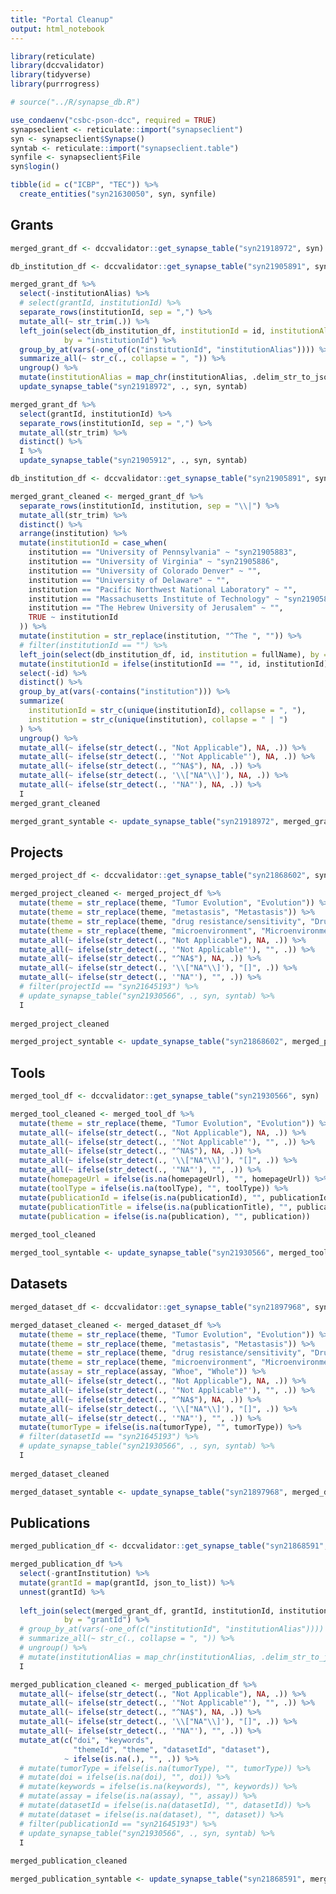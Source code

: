 ```yaml
---
title: "Portal Cleanup"
output: html_notebook
---
```


```r
library(reticulate)
library(dccvalidator)
library(tidyverse)
library(purrrogress)

# source("../R/synapse_db.R")

use_condaenv("csbc-pson-dcc", required = TRUE)
synapseclient <- reticulate::import("synapseclient")
syn <- synapseclient$Synapse()
syntab <- reticulate::import("synapseclient.table")
synfile <- synapseclient$File
syn$login()
```


```r
tibble(id = c("ICBP", "TEC")) %>% 
  create_entities("syn21630050", syn, synfile)

```

## Grants

```r
merged_grant_df <- dccvalidator::get_synapse_table("syn21918972", syn)
```

```r
db_institution_df <- dccvalidator::get_synapse_table("syn21905891", syn)
```

```r
merged_grant_df %>%
  select(-institutionAlias) %>% 
  # select(grantId, institutionId) %>% 
  separate_rows(institutionId, sep = ",") %>% 
  mutate_all(~ str_trim(.)) %>% 
  left_join(select(db_institution_df, institutionId = id, institutionAlias = displayName),
            by = "institutionId") %>%
  group_by_at(vars(-one_of(c("institutionId", "institutionAlias")))) %>%
  summarize_all(~ str_c(., collapse = ", ")) %>%
  ungroup() %>%
  mutate(institutionAlias = map_chr(institutionAlias, .delim_str_to_json)) %>%
  update_synapse_table("syn21918972", ., syn, syntab)
```


```r
merged_grant_df %>% 
  select(grantId, institutionId) %>% 
  separate_rows(institutionId, sep = ",") %>% 
  mutate_all(str_trim) %>% 
  distinct() %>% 
  I %>% 
  update_synapse_table("syn21905912", ., syn, syntab)
```

```r
db_institution_df <- dccvalidator::get_synapse_table("syn21905891", syn)
```

```r
merged_grant_cleaned <- merged_grant_df %>% 
  separate_rows(institutionId, institution, sep = "\\|") %>% 
  mutate_all(str_trim) %>% 
  distinct() %>% 
  arrange(institution) %>% 
  mutate(institutionId = case_when(
    institution == "University of Pennsylvania" ~ "syn21905883",
    institution == "University of Virginia" ~ "syn21905886",
    institution == "University of Colorado Denver" ~ "",
    institution == "University of Delaware" ~ "",
    institution == "Pacific Northwest National Laboratory" ~ "",
    institution == "Massachusetts Institute of Technology" ~ "syn21905863",
    institution == "The Hebrew University of Jerusalem" ~ "",
    TRUE ~ institutionId
  )) %>% 
  mutate(institution = str_replace(institution, "^The ", "")) %>% 
  # filter(institutionId == "") %>% 
  left_join(select(db_institution_df, id, institution = fullName), by = "institution") %>%
  mutate(institutionId = ifelse(institutionId == "", id, institutionId)) %>%
  select(-id) %>%
  distinct() %>% 
  group_by_at(vars(-contains("institution"))) %>%
  summarize(
    institutionId = str_c(unique(institutionId), collapse = ", "),
    institution = str_c(unique(institution), collapse = " | ")
  ) %>% 
  ungroup() %>% 
  mutate_all(~ ifelse(str_detect(., "Not Applicable"), NA, .)) %>%
  mutate_all(~ ifelse(str_detect(., '"Not Applicable"'), NA, .)) %>%
  mutate_all(~ ifelse(str_detect(., "^NA$"), NA, .)) %>%
  mutate_all(~ ifelse(str_detect(., '\\["NA"\\]'), NA, .)) %>%
  mutate_all(~ ifelse(str_detect(., '"NA"'), NA, .)) %>%
  I
merged_grant_cleaned
```


```r
merged_grant_syntable <- update_synapse_table("syn21918972", merged_grant_cleaned, syn, syntab)
```


## Projects

```r
merged_project_df <- dccvalidator::get_synapse_table("syn21868602", syn)
```

```r
merged_project_cleaned <- merged_project_df %>% 
  mutate(theme = str_replace(theme, "Tumor Evolution", "Evolution")) %>% 
  mutate(theme = str_replace(theme, "metastasis", "Metastasis")) %>% 
  mutate(theme = str_replace(theme, "drug resistance/sensitivity", "Drug Resistance/Sensitivity")) %>% 
  mutate(theme = str_replace(theme, "microenvironment", "Microenvironment")) %>% 
  mutate_all(~ ifelse(str_detect(., "Not Applicable"), NA, .)) %>%
  mutate_all(~ ifelse(str_detect(., '"Not Applicable"'), "", .)) %>%
  mutate_all(~ ifelse(str_detect(., "^NA$"), NA, .)) %>%
  mutate_all(~ ifelse(str_detect(., '\\["NA"\\]'), "[]", .)) %>%
  mutate_all(~ ifelse(str_detect(., '"NA"'), "", .)) %>%
  # filter(projectId == "syn21645193") %>% 
  # update_synapse_table("syn21930566", ., syn, syntab) %>%
  I
 
merged_project_cleaned
```

```r
merged_project_syntable <- update_synapse_table("syn21868602", merged_project_cleaned, syn, syntab)
```

## Tools

```r
merged_tool_df <- dccvalidator::get_synapse_table("syn21930566", syn)
```

```r
merged_tool_cleaned <- merged_tool_df %>% 
  mutate(theme = str_replace(theme, "Tumor Evolution", "Evolution")) %>% 
  mutate_all(~ ifelse(str_detect(., "Not Applicable"), NA, .)) %>%
  mutate_all(~ ifelse(str_detect(., '"Not Applicable"'), "", .)) %>%
  mutate_all(~ ifelse(str_detect(., "^NA$"), NA, .)) %>%
  mutate_all(~ ifelse(str_detect(., '\\["NA"\\]'), "[]", .)) %>%
  mutate_all(~ ifelse(str_detect(., '"NA"'), "", .)) %>%
  mutate(homepageUrl = ifelse(is.na(homepageUrl), "", homepageUrl)) %>% 
  mutate(toolType = ifelse(is.na(toolType), "", toolType)) %>% 
  mutate(publicationId = ifelse(is.na(publicationId), "", publicationId)) %>% 
  mutate(publicationTitle = ifelse(is.na(publicationTitle), "", publicationTitle)) %>% 
  mutate(publication = ifelse(is.na(publication), "", publication))
 
merged_tool_cleaned
```

```r
merged_tool_syntable <- update_synapse_table("syn21930566", merged_tool_cleaned, syn, syntab)
```

## Datasets


```r
merged_dataset_df <- dccvalidator::get_synapse_table("syn21897968", syn)
```

```r
merged_dataset_cleaned <- merged_dataset_df %>% 
  mutate(theme = str_replace(theme, "Tumor Evolution", "Evolution")) %>% 
  mutate(theme = str_replace(theme, "metastasis", "Metastasis")) %>% 
  mutate(theme = str_replace(theme, "drug resistance/sensitivity", "Drug Resistance/Sensitivity")) %>% 
  mutate(theme = str_replace(theme, "microenvironment", "Microenvironment")) %>% 
  mutate(assay = str_replace(assay, "Whoe", "Whole")) %>% 
  mutate_all(~ ifelse(str_detect(., "Not Applicable"), NA, .)) %>%
  mutate_all(~ ifelse(str_detect(., '"Not Applicable"'), "", .)) %>%
  mutate_all(~ ifelse(str_detect(., "^NA$"), NA, .)) %>%
  mutate_all(~ ifelse(str_detect(., '\\["NA"\\]'), "[]", .)) %>%
  mutate_all(~ ifelse(str_detect(., '"NA"'), "", .)) %>%
  mutate(tumorType = ifelse(is.na(tumorType), "", tumorType)) %>% 
  # filter(datasetId == "syn21645193") %>% 
  # update_synapse_table("syn21930566", ., syn, syntab) %>%
  I
 
merged_dataset_cleaned
```

```r
merged_dataset_syntable <- update_synapse_table("syn21897968", merged_dataset_cleaned, syn, syntab)
```

## Publications

```r
merged_publication_df <- dccvalidator::get_synapse_table("syn21868591", syn)
```

```r
merged_publication_df %>% 
  select(-grantInstitution) %>% 
  mutate(grantId = map(grantId, json_to_list)) %>% 
  unnest(grantId) %>% 
  
  left_join(select(merged_grant_df, grantId, institutionId, institutionAlias, grantInstitution),
            by = "grantId") %>%
  # group_by_at(vars(-one_of(c("institutionId", "institutionAlias")))) %>%
  # summarize_all(~ str_c(., collapse = ", ")) %>%
  # ungroup() %>%
  # mutate(institutionAlias = map_chr(institutionAlias, .delim_str_to_json)) %>% 
  I
```


```r
merged_publication_cleaned <- merged_publication_df %>% 
  mutate_all(~ ifelse(str_detect(., "Not Applicable"), NA, .)) %>%
  mutate_all(~ ifelse(str_detect(., '"Not Applicable"'), "", .)) %>%
  mutate_all(~ ifelse(str_detect(., "^NA$"), NA, .)) %>%
  mutate_all(~ ifelse(str_detect(., '\\["NA"\\]'), "[]", .)) %>%
  mutate_all(~ ifelse(str_detect(., '"NA"'), "", .)) %>%
  mutate_at(c("doi", "keywords",
              "themeId", "theme", "datasetId", "dataset"),
            ~ ifelse(is.na(.), "", .)) %>%
  # mutate(tumorType = ifelse(is.na(tumorType), "", tumorType)) %>% 
  # mutate(doi = ifelse(is.na(doi), "", doi)) %>% 
  # mutate(keywords = ifelse(is.na(keywords), "", keywords)) %>% 
  # mutate(assay = ifelse(is.na(assay), "", assay)) %>% 
  # mutate(datasetId = ifelse(is.na(datasetId), "", datasetId)) %>% 
  # mutate(dataset = ifelse(is.na(dataset), "", dataset)) %>% 
  # filter(publicationId == "syn21645193") %>% 
  # update_synapse_table("syn21930566", ., syn, syntab) %>%
  I
 
merged_publication_cleaned
```

```r
merged_publication_syntable <- update_synapse_table("syn21868591", merged_publication_cleaned, syn, syntab)
```
